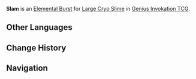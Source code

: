 {{Genius Invokation TCG Skill Infobox
|title      = Slam
|image      = Slam (Large Cryo Slime) Character Card Skill.png
|type       = Elemental Burst
|character  = Large Cryo Slime
|element    = Cryo
|matching   = 3
|energy     = 2
|effect     = Deals 5 {{Color|Cryo DMG}}.
|order      = 3
}}
'''Slam''' is an [[Character Card Elemental Burst|Elemental Burst]] for [[Large Cryo Slime (Character Card)|Large Cryo Slime]] in [[Genius Invokation TCG]].

==Other Languages==
{{Other Languages|Transclude=Slam (Electro Slime)}}

==Change History==
{{Change History|4.5}}

==Navigation==
{{Genius Invokation TCG Skill Navbox|Large Cryo Slime}}